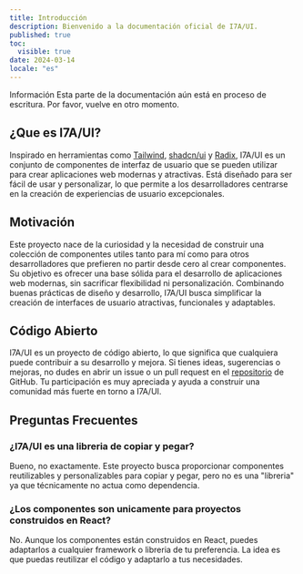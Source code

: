 ```yaml
---
title: Introducción
description: Bienvenido a la documentación oficial de I7A/UI.
published: true
toc:
  visible: true
date: 2024-03-14
locale: "es"
---
```


<Callout variant="tip">
  <CalloutTitle>Información</CalloutTitle>
  <CalloutDescription>
    Esta parte de la documentación aún está en proceso de escritura. Por favor,
    vuelve en otro momento.
  </CalloutDescription>
</Callout>

## ¿Que es I7A/UI?

Inspirado en herramientas como [Tailwind](https://tailwindcss.com), [shadcn/ui](https://ui.shadcn.com) y [Radix](https://radix-ui.com), I7A/UI es un conjunto de componentes de interfaz de usuario que se pueden utilizar para crear aplicaciones web modernas y atractivas. Está diseñado para ser fácil de usar y personalizar, lo que permite a los desarrolladores centrarse en la creación de experiencias de usuario excepcionales.

## Motivación

Este proyecto nace de la curiosidad y la necesidad de construir una colección de componentes utiles tanto para mí como para otros desarrolladores que prefieren no partir desde cero al crear componentes. Su objetivo es ofrecer una base sólida para el desarrollo de aplicaciones web modernas, sin sacrificar flexibilidad ni personalización. Combinando buenas prácticas de diseño y desarrollo, I7A/UI busca simplificar la creación de interfaces de usuario atractivas, funcionales y adaptables.

## Código Abierto

I7A/UI es un proyecto de código abierto, lo que significa que cualquiera puede contribuir a su desarrollo y mejora. Si tienes ideas, sugerencias o mejoras, no dudes en abrir un issue o un pull request en el [repositorio](https://github.com/figueroaignacio/i7a-ui) de GitHub. Tu participación es muy apreciada y ayuda a construir una comunidad más fuerte en torno a I7A/UI.

## Preguntas Frecuentes

### ¿I7A/UI es una libreria de copiar y pegar?

Bueno, no exactamente. Este proyecto busca proporcionar componentes reutilizables y personalizables para copiar y pegar, pero no es una "libreria" ya que técnicamente no actua como dependencia.

### ¿Los componentes son unicamente para proyectos construidos en React?

No. Aunque los componentes están construidos en React, puedes adaptarlos a cualquier framework o libreria de tu preferencia. La idea es que puedas reutilizar el código y adaptarlo a tus necesidades.
